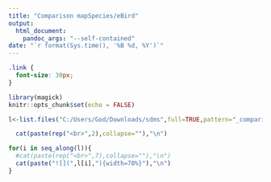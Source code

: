 ```yaml
---
title: "Comparison mapSpecies/eBird"
output: 
  html_document:
    pandoc_args: "--self-contained"
date: "`r format(Sys.time(), '%B %d, %Y')`"
---
```



```css
.link {
  font-size: 30px;
}
```


```r
library(magick)
knitr::opts_chunk$set(echo = FALSE)
```


```r
l<-list.files("C:/Users/God/Downloads/sdms",full=TRUE,pattern="_comparison.png")
```

```r
  cat(paste(rep("<br>",2),collapse=""),"\n")
```

```r
for(i in seq_along(l)){
  #cat(paste(rep("<br>",7),collapse=""),"\n")
  cat(paste("![](",l[i],"){width=70%}"),"\n")
}
```


<!-- browseURL("C:/Users/God/Downloads/sdms/comparison.html") -->


